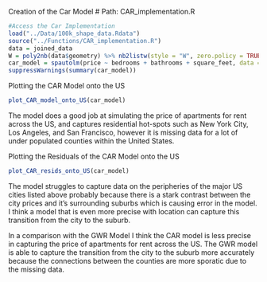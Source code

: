 Creation of the Car Model 
# Path: CAR_implementation.R
```r
#Access the Car Implementation
load("../Data/100k_shape_data.Rdata")
source("../Functions/CAR_implementation.R")
data = joined_data
W = poly2nb(data$geometry) %>% nb2listw(style = "W", zero.policy = TRUE)
car_model = spautolm(price ~ bedrooms + bathrooms + square_feet, data = data, listw = W, family = "CAR")
suppressWarnings(summary(car_model))
```

Plotting the CAR Model onto the US
```r
plot_CAR_model_onto_US(car_model)
```
The model does a good job at simulating the price of apartments for rent across the US, and captures residential hot-spots such as New York City, Los Angeles, and San Francisco, however it is missing data for a lot of under populated counties within the United States. 

Plotting the Residuals of the CAR Model onto the US
```r
plot_CAR_resids_onto_US(car_model)
```
The model struggles to capture data on the peripheries of the major US cities listed above probably because there is a stark contrast between the city prices and it's surrounding suburbs which is causing error in the model. I think a model that is even more precise with location can capture this transition from the city to the suburb. 

In a comparison with the GWR Model I think the CAR model is less precise in capturing the price of apartments for rent across the US. The GWR model is able to capture the transition from the city to the suburb more accurately because the connections between the counties are more sporatic due to the missing data. 